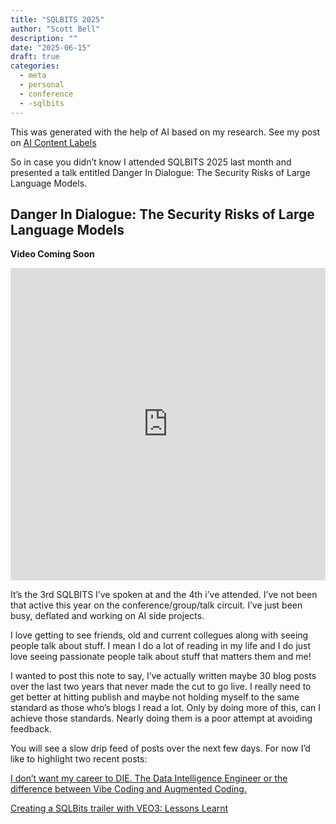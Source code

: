 ```yaml
---
title: "SQLBITS 2025"
author: "Scott Bell"
description: ""
date: "2025-06-15"
draft: true
categories: 
  - meta
  - personal 
  - conference 
  - -sqlbits
---
```


::: {.callout-note appearance="simple"}
This was generated with the help of AI based on my research. See my post on [AI Content Labels](../AI-Content-Labels/index.qmd)
:::

So in case you didn't know I attended SQLBITS 2025 last month and presented a talk entitled Danger In Dialogue: The Security Risks of Large Language Models.

::: {.callout-tip appearance="simple" collapse="true"}
## Danger In Dialogue: The Security Risks of Large Language Models

**Video Coming Soon**

```{=html}
<div style="display: flex; justify-content: center; align-items: center; width: 100%;">
<iframe src="https://fusionet24.github.io/Talks/sql-bits-danger-in-diaglogue.html" 
        style="width: 100%; height: 500px; border: none; max-width: 800px;"></iframe>
</div>
```
:::

It's the 3rd SQLBITS I've spoken at and the 4th i've attended. I've not been that active this year on the conference/group/talk circuit. I've just been busy, deflated and working on AI side projects.

I love getting to see friends, old and current collegues along with seeing people talk about stuff. I mean I do a lot of reading in my life and I do just love seeing passionate people talk about stuff that matters them and me!

I wanted to post this note to say, I've actually written maybe 30 blog posts over the last two years that never made the cut to go live. I really need to get better at hitting publish and maybe not holding myself to the same standard as those who's blogs I read a lot. Only by doing more of this, can I achieve those standards. Nearly doing them is a poor attempt at avoiding feedback.

You will see a slow drip feed of posts over the next few days. For now I'd like to highlight two recent posts:

[I don't want my career to DIE. The Data Intelligence Engineer or the difference between Vibe Coding and Augmented Coding.](../data-intelligence-engineer/index.qmd)

[Creating a SQLBits trailer with VEO3: Lessons Learnt]()